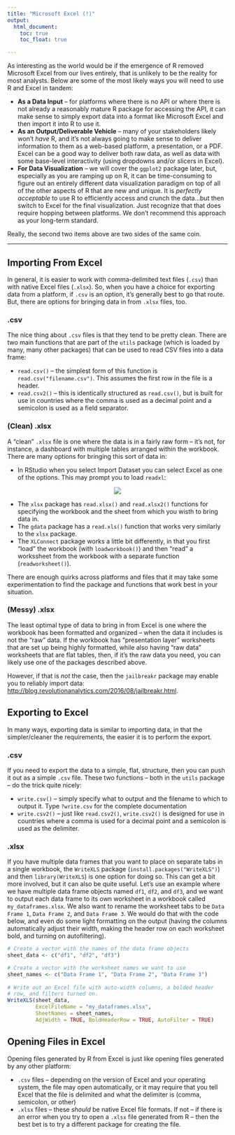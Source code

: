 ```yaml
---
title: "Microsoft Excel (!)"
output:
  html_document:
    toc: true
    toc_float: true

---
```


As interesting as the world would be if the emergence of R removed Microsoft Excel from our lives entirely, that is unlikely to be the reality for most analysts. Below are some of the most likely ways you will need to use R and Excel in tandem:

* **As a Data Input** -- for platforms where there is no API or where there is not already a reasonably mature R package for accessing the API, it can make sense to simply export data into a format like Microsoft Excel and then import it into R to use it. 
* **As an Output/Deliverable Vehicle** -- many of your stakeholders likely won't _have_ R, and it's not always going to make sense to deliver information to them as a web-based platform, a presentation, or a PDF. Excel can be a good way to deliver both raw data, as well as data with some base-level interactivity (using dropdowns and/or slicers in Excel).
* **For Data Visualization** -- we will cover the `ggplot2` package later, but, especially as you are ramping up on R, it can be time-consuming to figure out an entirely different data visualization paradigm on top of all of the other aspects of R that are new and unique. It is _perfectly acceptable_ to use R to efficiently access and crunch the data...but then switch to Excel for the final visualization. Just recognize that that does require hopping between platforms. We don't recommend this approach as your long-term standard.

Really, the second two items above are two sides of the same coin.

-------------

## Importing From Excel
In general, it is easier to work with comma-delimited text files (`.csv`) than with native Excel files (`.xlsx`). So, when you have a choice for exporting data from a platform, if `.csv` is an option, it's generally best to go that route. But, there are options for bringing data in from `.xlsx` files, too.

### .csv
The nice thing about `.csv` files is that they tend to be pretty clean. There are two main functions that are part of the `utils` package (which is loaded by many, many other packages) that can be used to read CSV files into a data frame:

* `read.csv()` -- the simplest form of this function is `read.csv("filename.csv")`. This assumes the first row in the file is a header.
* `read.csv2()` -- this is identically structured as `read.csv()`, but is built for use in countries where the comma is used as a decimal point and a semicolon is used as a field separator.

### (Clean) .xlsx
A "clean" `.xlsx` file is one where the data is in a fairly raw form -- it's not, for instance, a dashboard with multiple tables arranged within the workbook. There are many options for bringing this sort of data in:

* In RStudio when you select Import Dataset you can select Excel as one of the options.  This may prompt you to load `readxl`:

<div style="text-align: center">

![](images/fromexcel.png)
</div>

* The `xlsx` package has `read.xlsx()` and `read.xlsx2()` functions for specifying the workbook and the sheet from which you wisth to bring data in.
* The `gdata` package has a `read.xls()` function that works very similarly to the `xlsx` package.
* The `XLConnect` package works a little bit differently, in that you first "load" the workbook (with `loadworkbook()`) and then "read" a workssheet from the workbook with a separate function (`readworksheet()`).

There are enough quirks across platforms and files that it may take some experimentation to find the package and functions that work best in your situation.

### (Messy) .xlsx
The least optimal type of data to bring in from Excel is one where the workbook has been formatted and organized -- when the data it includes is not the "raw" data. If the workbook has "presentation layer" worksheets that are set up being highly formatted, while also having "raw data" worksheets that are flat tables, then, if it's the raw data you need, you can likely use one of the packages described above.

However, if that is _not_ the case, then the `jailbreakr` package may enable you to reliably import data: [http://blog.revolutionanalytics.com/2016/08/jailbreakr.html](http://blog.revolutionanalytics.com/2016/08/jailbreakr.html).

## Exporting to Excel
In many ways, exporting data is similar to importing data, in that the simpler/cleaner the requirements, the easier it is to perform the export.

### .csv
If you need to export the data to a simple, flat, structure, then you can push it out as a simple `.csv` file. These two functions -- both in the `utils` package -- do the trick quite nicely:

* `write.csv()` -- simply specify what to output and the filename to which to output it. Type `?write.csv` for the complete documentation
* `write.csv2()` -- just like `read.csv2()`, `write.csv2()` is designed for use in countries where a comma is used for a decimal point and a semicolon is used as the delimiter.

### .xlsx
If you have multiple data frames that you want to place on separate tabs in a single workbook, the `WriteXLS` package (`install.packages("WriteXLS")`) and then `library(WriteXLS`) is one option for doing so. This can get a bit more involved, but it can also be quite useful. Let's use an example where we have multiple data frame objects named `df1`, `df2`, and `df3`, and we want to output each data frame to its own worksheet in a workbook called `my_dataframes.xlsx`. We also want to rename the worksheet tabs to be `Data Frame 1`, `Data Frame 2`, and `Data Frame 3`. We would do that with the code below, and even do some light formatting on the output (having the columns automatically adjust their width, making the header row on each worksheet bold, and turning on autofiltering).

```r

# Create a vector with the names of the data frame objects
sheet_data <- c("df1", "df2", "df3")

# Create a vector with the worksheet names we want to use
sheet_names <- c("Data Frame 1", "Data Frame 2", "Data Frame 3")
  
# Write out an Excel file with auto-width columns, a bolded header 
# row, and filters turned on.
WriteXLS(sheet_data,
         ExcelFileName = "my_dataframes.xlsx",
         SheetNames = sheet_names,
         AdjWidth = TRUE, BoldHeaderRow = TRUE, AutoFilter = TRUE)
```

## Opening Files in Excel
Opening files generated by R from Excel is just like opening files generated by any other platform:

 * `.csv` files -- depending on the version of Excel and your operating system, the file may open automatically, or it may require that you tell Excel that the file is delimited and what the delimiter is (comma, semicolon, or other)
 * `.xlsx` files -- these _should_ be native Excel file formats. If not -- if there is an error when you try to open a `.xlsx` file generated from R -- then the best bet is to try a different package for creating the file.
